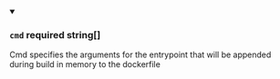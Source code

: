 
<details className="config-field" data-expandable="false" open>
<summary>

### `cmd` <span class="config-field-required" data-required="false">required</span> <span class="config-field-type">string[]</span> <span class="config-field-default"></span>

Cmd specifies the arguments for the entrypoint that will be appended
during build in memory to the dockerfile

</summary>



</details>
